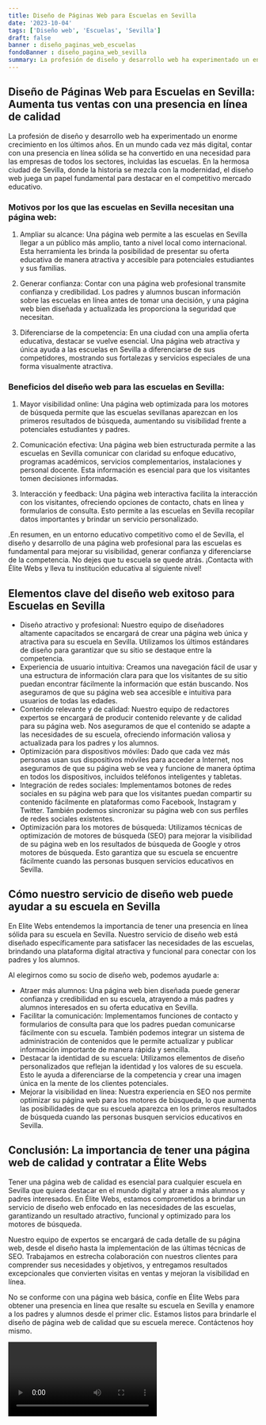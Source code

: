 ```yaml
---
title: Diseño de Páginas Web para Escuelas en Sevilla
date: '2023-10-04'
tags: ['Diseño web', 'Escuelas', 'Sevilla']
draft: false
banner : diseño_paginas_web_escuelas
fondoBanner : diseño_pagina_web_sevilla
summary: La profesión de diseño y desarrollo web ha experimentado un enorme crecimiento en los últimos años. En un mundo cada vez más digital, contar con una presencia en línea sólida se ha convertido en una necesidad para las empresas de todos los sectores, incluidas las escuelas. En la hermosa ciudad de Sevilla, donde la historia se mezcla con la modernidad, el diseño web juega un papel fundamental para destacar en el competitivo mercado educativo.
---
```


## Diseño de Páginas Web para Escuelas en Sevilla: Aumenta tus ventas con una presencia en línea de calidad

La profesión de diseño y desarrollo web ha experimentado un enorme crecimiento en los últimos años. En un mundo cada vez más digital, contar con una presencia en línea sólida se ha convertido en una necesidad para las empresas de todos los sectores, incluidas las escuelas. En la hermosa ciudad de Sevilla, donde la historia se mezcla con la modernidad, el diseño web juega un papel fundamental para destacar en el competitivo mercado educativo.

### Motivos por los que las escuelas en Sevilla necesitan una página web:

1. Ampliar su alcance: Una página web permite a las escuelas en Sevilla llegar a un público más amplio, tanto a nivel local como internacional. Esta herramienta les brinda la posibilidad de presentar su oferta educativa de manera atractiva y accesible para potenciales estudiantes y sus familias.

2. Generar confianza: Contar con una página web profesional transmite confianza y credibilidad. Los padres y alumnos buscan información sobre las escuelas en línea antes de tomar una decisión, y una página web bien diseñada y actualizada les proporciona la seguridad que necesitan.

3. Diferenciarse de la competencia: En una ciudad con una amplia oferta educativa, destacar se vuelve esencial. Una página web atractiva y única ayuda a las escuelas en Sevilla a diferenciarse de sus competidores, mostrando sus fortalezas y servicios especiales de una forma visualmente atractiva.

### Beneficios del diseño web para las escuelas en Sevilla:

1. Mayor visibilidad online: Una página web optimizada para los motores de búsqueda permite que las escuelas sevillanas aparezcan en los primeros resultados de búsqueda, aumentando su visibilidad frente a potenciales estudiantes y padres.

2. Comunicación efectiva: Una página web bien estructurada permite a las escuelas en Sevilla comunicar con claridad su enfoque educativo, programas académicos, servicios complementarios, instalaciones y personal docente. Esta información es esencial para que los visitantes tomen decisiones informadas.

3. Interacción y feedback: Una página web interactiva facilita la interacción con los visitantes, ofreciendo opciones de contacto, chats en línea y formularios de consulta. Esto permite a las escuelas en Sevilla recopilar datos importantes y brindar un servicio personalizado.

.En resumen, en un entorno educativo competitivo como el de Sevilla, el diseño y desarrollo de una página web profesional para las escuelas es fundamental para mejorar su visibilidad, generar confianza y diferenciarse de la competencia. No dejes que tu escuela se quede atrás. ¡Contacta with Élite Webs y lleva tu institución educativa al siguiente nivel!

<GifSeo />

<Cta />

## Elementos clave del diseño web exitoso para Escuelas en Sevilla
- Diseño atractivo y profesional: Nuestro equipo de diseñadores altamente capacitados se encargará de crear una página web única y atractiva para su escuela en Sevilla. Utilizamos los últimos estándares de diseño para garantizar que su sitio se destaque entre la competencia.
- Experiencia de usuario intuitiva: Creamos una navegación fácil de usar y una estructura de información clara para que los visitantes de su sitio puedan encontrar fácilmente la información que están buscando. Nos aseguramos de que su página web sea accesible e intuitiva para usuarios de todas las edades.
- Contenido relevante y de calidad: Nuestro equipo de redactores expertos se encargará de producir contenido relevante y de calidad para su página web. Nos aseguramos de que el contenido se adapte a las necesidades de su escuela, ofreciendo información valiosa y actualizada para los padres y los alumnos.
- Optimización para dispositivos móviles: Dado que cada vez más personas usan sus dispositivos móviles para acceder a Internet, nos aseguramos de que su página web se vea y funcione de manera óptima en todos los dispositivos, incluidos teléfonos inteligentes y tabletas.
- Integración de redes sociales: Implementamos botones de redes sociales en su página web para que los visitantes puedan compartir su contenido fácilmente en plataformas como Facebook, Instagram y Twitter. También podemos sincronizar su página web con sus perfiles de redes sociales existentes.
- Optimización para los motores de búsqueda: Utilizamos técnicas de optimización de motores de búsqueda (SEO) para mejorar la visibilidad de su página web en los resultados de búsqueda de Google y otros motores de búsqueda. Esto garantiza que su escuela se encuentre fácilmente cuando las personas busquen servicios educativos en Sevilla.

## Cómo nuestro servicio de diseño web puede ayudar a su escuela en Sevilla
En Elite Webs entendemos la importancia de tener una presencia en línea sólida para su escuela en Sevilla. Nuestro servicio de diseño web está diseñado específicamente para satisfacer las necesidades de las escuelas, brindando una plataforma digital atractiva y funcional para conectar con los padres y los alumnos.

Al elegirnos como su socio de diseño web, podemos ayudarle a:
- Atraer más alumnos: Una página web bien diseñada puede generar confianza y credibilidad en su escuela, atrayendo a más padres y alumnos interesados en su oferta educativa en Sevilla.
- Facilitar la comunicación: Implementamos funciones de contacto y formularios de consulta para que los padres puedan comunicarse fácilmente con su escuela. También podemos integrar un sistema de administración de contenidos que le permite actualizar y publicar información importante de manera rápida y sencilla.
- Destacar la identidad de su escuela: Utilizamos elementos de diseño personalizados que reflejan la identidad y los valores de su escuela. Esto le ayuda a diferenciarse de la competencia y crear una imagen única en la mente de los clientes potenciales.
- Mejorar la visibilidad en línea: Nuestra experiencia en SEO nos permite optimizar su página web para los motores de búsqueda, lo que aumenta las posibilidades de que su escuela aparezca en los primeros resultados de búsqueda cuando las personas busquen servicios educativos en Sevilla.

## Conclusión: La importancia de tener una página web de calidad y contratar a Élite Webs
Tener una página web de calidad es esencial para cualquier escuela en Sevilla que quiera destacar en el mundo digital y atraer a más alumnos y padres interesados. En Élite Webs, estamos comprometidos a brindar un servicio de diseño web enfocado en las necesidades de las escuelas, garantizando un resultado atractivo, funcional y optimizado para los motores de búsqueda.

Nuestro equipo de expertos se encargará de cada detalle de su página web, desde el diseño hasta la implementación de las últimas técnicas de SEO. Trabajamos en estrecha colaboración con nuestros clientes para comprender sus necesidades y objetivos, y entregamos resultados excepcionales que convierten visitas en ventas y mejoran la visibilidad en línea.

No se conforme con una página web básica, confíe en Élite Webs para obtener una presencia en línea que resalte su escuela en Sevilla y enamore a los padres y alumnos desde el primer clic. Estamos listos para brindarle el diseño de página web de calidad que su escuela merece. Contáctenos hoy mismo.

<Video />

<CtaBot job='Escuelas' city='Sevilla'/>

<Gmaps query='Sevilla+españa+maps' />